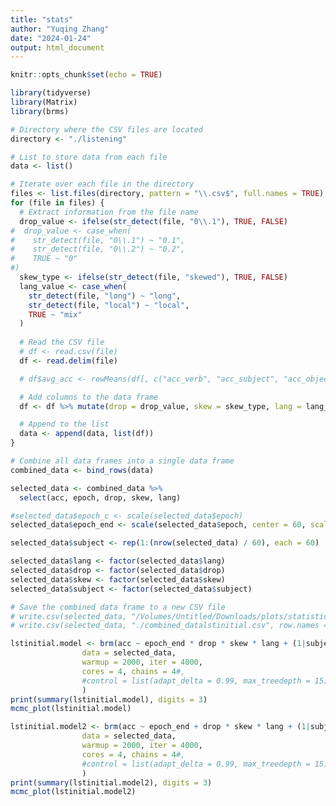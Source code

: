 ```yaml
---
title: "stats"
author: "Yuqing Zhang"
date: "2024-01-24"
output: html_document
---
```


```r
knitr::opts_chunk$set(echo = TRUE)

library(tidyverse)
library(Matrix)
library(brms)

# Directory where the CSV files are located
directory <- "./listening"

# List to store data from each file
data <- list()

# Iterate over each file in the directory
files <- list.files(directory, pattern = "\\.csv$", full.names = TRUE)
for (file in files) {
  # Extract information from the file name
  drop_value <- ifelse(str_detect(file, "0\\.1"), TRUE, FALSE)
#  drop_value <- case_when(
#    str_detect(file, "0\\.1") ~ "0.1",
#    str_detect(file, "0\\.2") ~ "0.2",
#    TRUE ~ "0"
#)
  skew_type <- ifelse(str_detect(file, "skewed"), TRUE, FALSE)
  lang_value <- case_when(
    str_detect(file, "long") ~ "long",
    str_detect(file, "local") ~ "local",
    TRUE ~ "mix"
  )
  
  # Read the CSV file
  # df <- read.csv(file)
  df <- read.delim(file)

  # df$avg_acc <- rowMeans(df[, c("acc_verb", "acc_subject", "acc_object", "acc_subjectm1", "acc_subjectm2", "acc_subjectm3")], na.rm = TRUE)

  # Add columns to the data frame
  df <- df %>% mutate(drop = drop_value, skew = skew_type, lang = lang_value)

  # Append to the list
  data <- append(data, list(df))
}

# Combine all data frames into a single data frame
combined_data <- bind_rows(data)

selected_data <- combined_data %>%
  select(acc, epoch, drop, skew, lang)

#selected_data$epoch_c <- scale(selected_data$epoch)
selected_data$epoch_end <- scale(selected_data$epoch, center = 60, scale = 60)

selected_data$subject <- rep(1:(nrow(selected_data) / 60), each = 60)

selected_data$lang <- factor(selected_data$lang)
selected_data$drop <- factor(selected_data$drop)
selected_data$skew <- factor(selected_data$skew)
selected_data$subject <- factor(selected_data$subject)

# Save the combined data frame to a new CSV file
# write.csv(selected_data, "/Volumes/Untitled/Downloads/plots/statistical_analysis/combined_datainitial.csv", row.names = FALSE)
# write.csv(selected_data, "./combined_datalstinitial.csv", row.names = FALSE)
```



```r
lstinitial.model <- brm(acc ~ epoch_end * drop * skew * lang + (1|subject),
                data = selected_data,
                warmup = 2000, iter = 4000,
                cores = 4, chains = 4#,
                #control = list(adapt_delta = 0.99, max_treedepth = 15)
                )
print(summary(lstinitial.model), digits = 3)
mcmc_plot(lstinitial.model)
```




```r
lstinitial.model2 <- brm(acc ~ epoch_end + drop * skew * lang + (1|subject),
                data = selected_data,
                warmup = 2000, iter = 4000,
                cores = 4, chains = 4#,
                #control = list(adapt_delta = 0.99, max_treedepth = 15)
                )
print(summary(lstinitial.model2), digits = 3)
mcmc_plot(lstinitial.model2)
```

